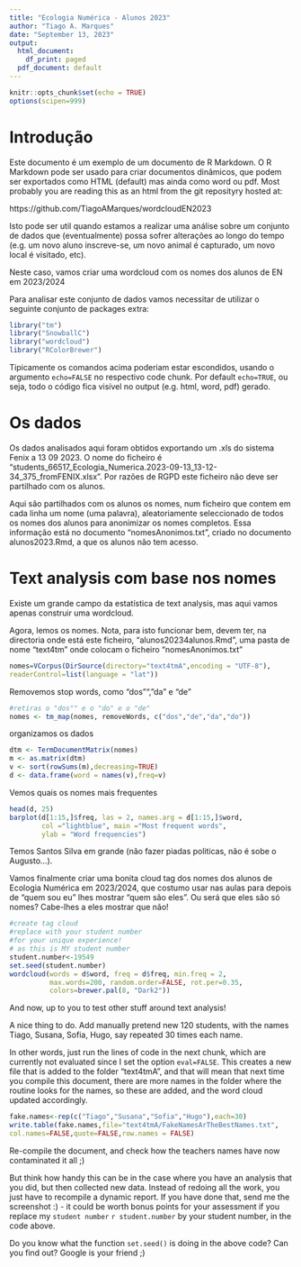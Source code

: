 ---
title: "Ecologia Numérica - Alunos 2023"
author: "Tiago A. Marques"
date: "September 13, 2023"
output: 
  html_document:
    df_print: paged
  pdf_document: default
---

```{r setup, include=FALSE}
knitr::opts_chunk$set(echo = TRUE)
options(scipen=999)
```

# Introdução

Este documento é um exemplo de um documento de R Markdown. O R Markdown pode ser usado para criar documentos dinâmicos, que podem ser exportados como HTML (default) mas ainda como word ou pdf. Most probably you are reading this as an html from the git reposityry hosted at:

https://github.com/TiagoAMarques/wordcloudEN2023

Isto pode ser util quando estamos a realizar uma análise sobre um conjunto de dados que (eventualmente) possa sofrer alterações ao longo do tempo (e.g. um novo aluno inscreve-se, um novo animal é capturado, um novo local é visitado, etc).

Neste caso, vamos criar uma wordcloud com os nomes dos alunos de EN em 2023/2024

Para analisar este conjunto de dados vamos necessitar de utilizar o seguinte conjunto de packages extra:

```{r,warning=FALSE,message=FALSE}
library("tm")
library("SnowballC")
library("wordcloud")
library("RColorBrewer")
```

Tipicamente os comandos acima poderiam estar escondidos, usando o argumento `echo=FALSE` no respectivo code chunk. Por default `echo=TRUE`, ou seja, todo o código fica visível no output (e.g. html, word, pdf) gerado.

# Os dados

Os dados analisados aqui foram obtidos exportando um .xls do sistema Fenix a 13 09 2023. O nome do ficheiro é "students_66517_Ecologia_Numerica.2023-09-13_13-12-34_375_fromFENIX.xlsx". Por razões de RGPD este ficheiro não deve ser partilhado com os alunos.

Aqui são partilhados com os alunos os nomes, num ficheiro que contem em cada linha um nome (uma palavra), aleatoriamente seleccionado de todos os nomes dos alunos para anonimizar os nomes completos. Essa informação está no documento "nomesAnonimos.txt", criado no documento alunos2023.Rmd, a que os alunos não tem acesso.

# Text analysis com base nos nomes

Existe um grande campo da estatística de text analysis, mas aqui vamos apenas construir uma wordcloud.


Agora, lemos os nomes. Nota, para isto funcionar bem, devem ter, na directoria onde está este ficheiro, "alunos20234alunos.Rmd", uma pasta de nome "text4tm" onde colocam o ficheiro "nomesAnonimos.txt"

```{r}
nomes=VCorpus(DirSource(directory="text4tmA",encoding = "UTF-8"),
readerControl=list(language = "lat"))
```

Removemos stop words, como "dos"", "da" e "de"

```{r}
#retiras o "dos"" e o "do" e o "de"
nomes <- tm_map(nomes, removeWords, c("dos","de","da","do"))
```

organizamos os dados

```{r}
dtm <- TermDocumentMatrix(nomes)
m <- as.matrix(dtm)
v <- sort(rowSums(m),decreasing=TRUE)
d <- data.frame(word = names(v),freq=v)
```

Vemos quais os nomes mais frequentes

```{r}
head(d, 25)
barplot(d[1:15,]$freq, las = 2, names.arg = d[1:15,]$word,
        col ="lightblue", main ="Most frequent words",
        ylab = "Word frequencies")
```

Temos Santos Silva em grande (não fazer piadas politicas, não é sobe o Augusto...). 

Vamos finalmente criar uma bonita cloud tag dos nomes dos alunos de Ecologia Numérica em 2023/2024, que costumo usar nas aulas para depois de "quem sou eu" lhes mostrar "quem são eles". Ou será que eles são só nomes? Cabe-lhes a eles mostrar que não!

```{r}
#create tag cloud
#replace with your student number
#for your unique experience!
# as this is MY student number
student.number<-19549
set.seed(student.number)
wordcloud(words = d$word, freq = d$freq, min.freq = 2,
          max.words=200, random.order=FALSE, rot.per=0.35, 
          colors=brewer.pal(8, "Dark2"))
```

And now, up to you to test other stuff around text analysis!

A nice thing to do. Add manually pretend new 120 students, with the names Tiago, Susana, Sofia, Hugo, say repeated 30 times each name. 

In other words, just run the lines of code in the next chunk, which are currently not evaluated since I set the option `eval=FALSE`. This creates a new file that is added to the folder "text4tmA", and that will mean that next time you compile this document, there are more names in the folder where the routine looks for the names, so these are added, and the word cloud updated accordingly.

```{r,eval=FALSE}
fake.names<-rep(c("Tiago","Susana","Sofia","Hugo"),each=30)
write.table(fake.names,file="text4tmA/FakeNamesArTheBestNames.txt",
col.names=FALSE,quote=FALSE,row.names = FALSE)
```

Re-compile the document, and check how the teachers names have now contaminated it all ;)

But think how handy this can be in the case where you have an analysis that you did, but then collected new data. Instead of redoing all the work, you just have to recompile a dynamic report. If you have done that, send me the screenshot :) - it could be worth bonus points for your assessment if you replace my `student number` `r student.number` by your student number, in the code above.

Do you know what the function `set.seed()` is doing in the above code? Can you find out? Google is your friend ;)

